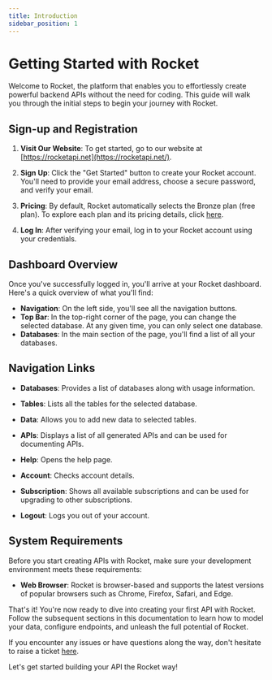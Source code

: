 ```yaml
---
title: Introduction
sidebar_position: 1
---
```


# Getting Started with Rocket

Welcome to Rocket, the platform that enables you to effortlessly create powerful backend APIs without the need for coding. This guide will walk you through the initial steps to begin your journey with Rocket.

## Sign-up and Registration

1. **Visit Our Website**: To get started, go to our website at [https://rocketapi.net](https://rocketapi.net/).

2. **Sign Up**: Click the "Get Started" button to create your Rocket account. You'll need to provide your email address, choose a secure password, and verify your email.

3. **Pricing**: By default, Rocket automatically selects the Bronze plan (free plan). To explore each plan and its pricing details, click [here](https://rocketapi.net/#pricing).

4. **Log In**: After verifying your email, log in to your Rocket account using your credentials.

## Dashboard Overview

Once you've successfully logged in, you'll arrive at your Rocket dashboard. Here's a quick overview of what you'll find:

- **Navigation**: On the left side, you'll see all the navigation buttons.
- **Top Bar**: In the top-right corner of the page, you can change the selected database. At any given time, you can only select one database.
- **Databases**: In the main section of the page, you'll find a list of all your databases.

## Navigation Links

- **Databases**: Provides a list of databases along with usage information.
- **Tables**: Lists all the tables for the selected database.
- **Data**: Allows you to add new data to selected tables.
- **APIs**: Displays a list of all generated APIs and can be used for documenting APIs.

- **Help**: Opens the help page.
- **Account**: Checks account details.
- **Subscription**: Shows all available subscriptions and can be used for upgrading to other subscriptions.
- **Logout**: Logs you out of your account.

## System Requirements

Before you start creating APIs with Rocket, make sure your development environment meets these requirements:

- **Web Browser**: Rocket is browser-based and supports the latest versions of popular browsers such as Chrome, Firefox, Safari, and Edge.

That's it! You're now ready to dive into creating your first API with Rocket. Follow the subsequent sections in this documentation to learn how to model your data, configure endpoints, and unleash the full potential of Rocket.

If you encounter any issues or have questions along the way, don't hesitate to raise a ticket [here](https://github.com/imdeepmind/Rocket/discussions).

Let's get started building your API the Rocket way!
